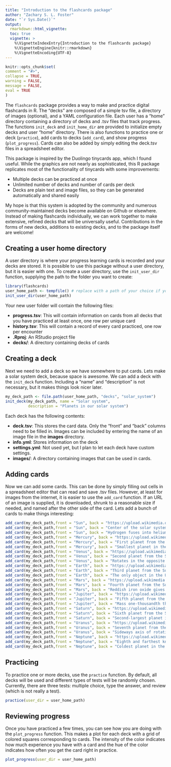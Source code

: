 ```yaml
---
title: "Introduction to the flashcards package"
author: "Zachary S. L. Foster"
date: "`r Sys.Date()`"
output:
  rmarkdown::html_vignette:
  toc: true
  vignette: >
    %\VignetteIndexEntry{Introduction to the flashcards package}
    %\VignetteEngine{knitr::rmarkdown}
    %\VignetteEncoding{UTF-8}
---
```


```r
knitr::opts_chunk$set(
comment = "#>",
collapse = TRUE,
warning = FALSE,
message = FALSE,
eval = TRUE
)
```

The `flashcards` package provides a way to make and practice digital flashcards in R.
The "decks" are composed of a simple tsv file, a directory of images (optional), and a YAML configuration file.
Each user has a "home" directory containing a directory of decks and .tsv files that track progress.
The functions `init_deck` and `init_home_dir` are provided to initialize empty decks and user "home" directory.
There is also functions to practice one or deck (`practice`), add cards to decks (`add_card`), and show progress (`plot_progress`). 
Cards can also be added by simply editing the deck.tsv files in a spreadsheet editor.

This package is inspired by the Duolingo tinycards app, which I found useful.
While the graphics are not nearly as sophisticated, this R package replicates most of the functionality of tinycards with some improvements:

* Multiple decks can be practiced at once
* Unlimited number of decks and number of cards per deck
* Decks are plain text and image files, so they can be generated automatically and shared easily

My hope is that this system is adopted by the community and numerous community-maintained decks become available on Github or elsewhere.
Instead of making flashcards individually, we can work together to make extensive, refined decks that will be universally useful.
Contributions in the forms of new decks, additions to existing decks, and to the package itself are welcome!

## Creating a user home directory

A user directory is where your progress learning cards is recorded and your decks are stored.
It is possible to use this package without a user directory, but it is easier with one.
To create a user directory, use the `init_user_dir` function, supplying the path to the folder you want
to create:

```r
library(flashcards)
user_home_path <- tempfile() # replace with a path of your choice if you want
init_user_dir(user_home_path)
```

Your new user folder will contain the following files:

* **progress.tsv**: This will contain information on cards from all decks that you have practiced at least once, one row per unique card
* **history.tsv**: This will contain a record of every card practiced, one row per encounter
* **<user dir name>.Rproj**: An RStudio project file
* **decks/**: A directory containing decks of cards

## Creating a deck

Next we need to add a deck so we have somewhere to put cards.
Lets make a solar system deck, because space is awesome. 
We can add a deck with the `init_deck` function.
Including a "name" and "description" is not necessary, but it makes things look nicer later.

```r
my_deck_path <- file.path(user_home_path, "decks", "solar_system")
init_deck(my_deck_path, name = "Solar system",
          description = "Planets in our solar system")
```

Each deck has the following contents:

* **deck.tsv**: This stores the card data. Only the "front" and "back" columns need to be filled in. Images can be included by entering the name of an image file in the **images** directory.
* **info.yml**: Stores information on the deck
* **settings.yml**: Not used yet, but I plan to let each deck have custom settings.
* **images/**: A directory containing images that can be used in cards.

## Adding cards

Now we can add some cards.
This can be done by simply filling out cells in a spreadsheet editor that can read and save .tsv files.
However, at least for images from the internet, it is easier to use the `add_card` function.
If an URL of an image is supplied, it is downloaded, shrunk to a reasonable size if needed, and named after the other side of the card.
Lets add a bunch of cards to make things interesting:

```r
add_card(my_deck_path,front = "Sun", back = "https://upload.wikimedia.org/wikipedia/commons/f/fb/Sun_in_February_%28black_version%29.jpg", source = "HalloweenNight")
add_card(my_deck_path,front = "Sun", back = "Center of the solar system")
add_card(my_deck_path,front = "Sun", back = "Hydrogen fuses into helium here")
add_card(my_deck_path,front = "Mercury", back = "https://upload.wikimedia.org/wikipedia/commons/thumb/d/d9/Mercury_in_color_-_Prockter07-edit1.jpg/600px-Mercury_in_color_-_Prockter07-edit1.jpg", source = "NASA/JPL")
add_card(my_deck_path,front = "Mercury", back = "First planet from the Sun")
add_card(my_deck_path,front = "Mercury", back = "Smallest planet in the solar system")
add_card(my_deck_path,front = "Venus", back = "https://upload.wikimedia.org/wikipedia/commons/e/e5/Venus-real_color.jpg", source = "Ricardo Nunes")
add_card(my_deck_path,front = "Venus", back = "Second planet from the Sun")
add_card(my_deck_path,front = "Venus", back = "Rotates in the opposite direction to most other planets")
add_card(my_deck_path,front = "Earth", back = "https://upload.wikimedia.org/wikipedia/commons/thumb/9/97/The_Earth_seen_from_Apollo_17.jpg/599px-The_Earth_seen_from_Apollo_17.jpg", source = "NASA")
add_card(my_deck_path,front = "Earth", back = "Third planet from the Sun")
add_card(my_deck_path,front = "Earth", back = "The only object in the Universe known to harbor life")
add_card(my_deck_path,front = "Mars", back = "https://upload.wikimedia.org/wikipedia/commons/thumb/0/02/OSIRIS_Mars_true_color.jpg/600px-OSIRIS_Mars_true_color.jpg", source = "ESA")
add_card(my_deck_path,front = "Mars", back = "Fourth planet from the Sun")
add_card(my_deck_path,front = "Mars", back = "Reddish iron oxide gives it a reddish appearance")
add_card(my_deck_path,front = "Jupiter", back = "https://upload.wikimedia.org/wikipedia/commons/2/2b/Jupiter_and_its_shrunken_Great_Red_Spot.jpg")
add_card(my_deck_path,front = "Jupiter", back = "Fifth planet from the Sun")
add_card(my_deck_path,front = "Jupiter", back = "Mass one-thousandth that of the Sun")
add_card(my_deck_path,front = "Saturn", back = "https://upload.wikimedia.org/wikipedia/commons/c/c7/Saturn_during_Equinox.jpg")
add_card(my_deck_path,front = "Saturn", back = "Sixth planet from the Sun")
add_card(my_deck_path,front = "Saturn", back = "Second-largest planet in the Solar System")
add_card(my_deck_path,front = "Uranus", back = "https://upload.wikimedia.org/wikipedia/commons/c/c7/Saturn_during_Equinox.jpg")
add_card(my_deck_path,front = "Uranus", back = "Seventh planet from the Sun")
add_card(my_deck_path,front = "Uranus", back = "Sideways axis of rotation")
add_card(my_deck_path,front = "Neptune", back = "https://upload.wikimedia.org/wikipedia/commons/thumb/4/41/Neptune_Full_%28cropped%29.jpg/1024px-Neptune_Full_%28cropped%29.jpg")
add_card(my_deck_path,front = "Neptune", back = "Eighth and farthest known planet from the Sun")
add_card(my_deck_path,front = "Neptune", back = "Coldest planet in the Solar System")
```


## Practicing

To practice one or more decks, use the `practice` function. 
By default, all decks will be used and different types of tests will be randomly chosen.
Currently, there are three tests: multiple choice, type the answer, and review (which is not really a test).

```r
practice(user_dir = user_home_path)
```


## Reviewing progress

Once you have practiced a few times, you can see how you are doing with the `plot_progress` function.
This makes a plot for each deck with a grid of colored squares corresponding to cards.
The intensity of the color indicates how much experience you have with a card and the hue of the color indicates how often you get the card right in practice.

```r
plot_progress(user_dir = user_home_path)
```

